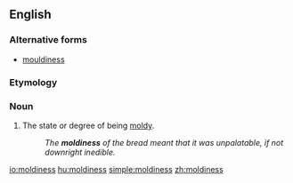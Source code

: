 ==English==

===Alternative forms===
* [[mouldiness]]

===Etymology===
{{suffix|moldy|ness}}

===Noun===
{{en-noun|-}}

# The state or degree of being [[moldy]].
#:''The '''moldiness''' of the bread meant that it was unpalatable, if not downright inedible.''

[[io:moldiness]]
[[hu:moldiness]]
[[simple:moldiness]]
[[zh:moldiness]]